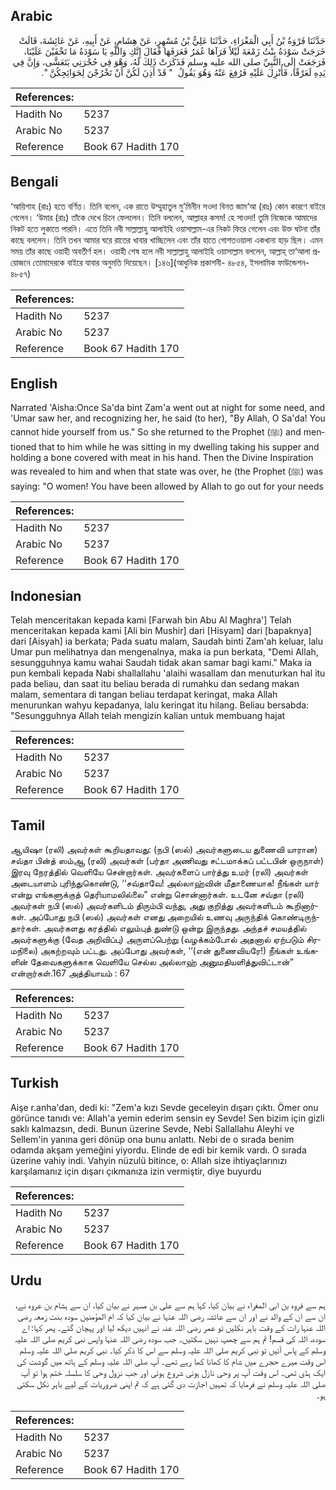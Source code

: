 ## Arabic


<div dir="rtl" lang="ar" style={{fontSize:'larger',backgroundColor:'#f8f9fa',padding:20}}>
حَدَّثَنَا فَرْوَةُ بْنُ أَبِي الْمَغْرَاءِ، حَدَّثَنَا عَلِيُّ بْنُ مُسْهِرٍ، عَنْ هِشَامٍ، عَنْ أَبِيهِ، عَنْ عَائِشَةَ، قَالَتْ خَرَجَتْ سَوْدَةُ بِنْتُ زَمْعَةَ لَيْلاً فَرَآهَا عُمَرُ فَعَرَفَهَا فَقَالَ إِنَّكِ وَاللَّهِ يَا سَوْدَةُ مَا تَخْفَيْنَ عَلَيْنَا، فَرَجَعَتْ إِلَى النَّبِيِّ صلى الله عليه وسلم فَذَكَرَتْ ذَلِكَ لَهُ، وَهْوَ فِي حُجْرَتِي يَتَعَشَّى، وَإِنَّ فِي يَدِهِ لَعَرْقًا، فَأُنْزِلَ عَلَيْهِ فَرُفِعَ عَنْهُ وَهُوَ يَقُولُ ‏ "‏ قَدْ أَذِنَ لَكُنَّ أَنْ تَخْرُجْنَ لِحَوَائِجِكُنَّ ‏"‏‏.‏
</div>
<div style={{backgroundColor:'#f8f9fa',padding:20, marginBottom: 10}}><table> <thead> <tr> <th>References:</th> <th></th> </tr> </thead> <tbody><tr><td>Hadith No</td><td>5237</td></tr><tr><td>Arabic No</td><td>5237</td></tr><tr><td>Reference</td><td>Book 67 Hadith 170</td></tr></tbody></table></div>

## Bengali


<div dir="ltr" lang="bn" style={{fontSize:'larger',backgroundColor:'#f8f9fa',padding:20}}>
‘আয়িশাহ (রাঃ) হতে বর্ণিত। তিনি বলেন, এক রাতে উম্মুহাতুল মু’মিনীন সওদা বিনত জাম‘আ (রাঃ) কোন কারণে বাইরে গেলেন। ‘উমার (রাঃ) তাঁকে দেখে চিনে ফেললেন। তিনি বললেন, আল্লাহর কসম! হে সাওদা! তুমি নিজেকে আমাদের নিকট হতে লুকাতে পারনি। এতে তিনি নবী সাল্লাল্লাহু আলাইহি ওয়াসাল্লাম-এর নিকট ফিরে গেলেন এবং উক্ত ঘটনা তাঁর কাছে বললেন। তিনি তখন আমার ঘরে রাতের খাবার খাচ্ছিলেন এবং তাঁর হাতে গোশতওয়ালা একখানা হাড় ছিল। এমন সময় তাঁর কাছে ওয়াহী অবতীর্ণ হল। ওয়াহী শেষ হলে নবী সাল্লাল্লাহু আলাইহি ওয়াসাল্লাম বললেন, আল্লাহ্ তা‘আলা প্রয়োজনে তোমাদেরকে বাইরে যাবার অনুমতি দিয়েছেন। [১৪৬](আধুনিক প্রকাশনী- ৪৮৫৪, ইসলামিক ফাউন্ডেশন- ৪৮৫৭)
</div>
<div style={{backgroundColor:'#f8f9fa',padding:20, marginBottom: 10}}><table> <thead> <tr> <th>References:</th> <th></th> </tr> </thead> <tbody><tr><td>Hadith No</td><td>5237</td></tr><tr><td>Arabic No</td><td>5237</td></tr><tr><td>Reference</td><td>Book 67 Hadith 170</td></tr></tbody></table></div>

## English


<div dir="ltr" lang="en" style={{fontSize:'larger',backgroundColor:'#f8f9fa',padding:20}}>
Narrated 'Aisha:Once Sa'da bint Zam'a went out at night for some need, and 'Umar saw her, and recognizing her, he said (to her), "By Allah, O Sa'da! You cannot hide yourself from us." So she returned to the Prophet (ﷺ) and mentioned that to him while he was sitting in my dwelling taking his supper and holding a bone covered with meat in his hand. Then the Divine Inspiration was revealed to him and when that state was over, he (the Prophet (ﷺ) was saying: "O women! You have been allowed by Allah to go out for your needs
</div>
<div style={{backgroundColor:'#f8f9fa',padding:20, marginBottom: 10}}><table> <thead> <tr> <th>References:</th> <th></th> </tr> </thead> <tbody><tr><td>Hadith No</td><td>5237</td></tr><tr><td>Arabic No</td><td>5237</td></tr><tr><td>Reference</td><td>Book 67 Hadith 170</td></tr></tbody></table></div>

## Indonesian


<div dir="ltr" lang="id" style={{fontSize:'larger',backgroundColor:'#f8f9fa',padding:20}}>
Telah menceritakan kepada kami [Farwah bin Abu Al Maghra'] Telah menceritakan kepada kami [Ali bin Mushir] dari [Hisyam] dari [bapaknya] dari [Aisyah] ia berkata; Pada suatu malam, Saudah binti Zam'ah keluar, lalu Umar pun melihatnya dan mengenalnya, maka ia pun berkata, "Demi Allah, sesungguhnya kamu wahai Saudah tidak akan samar bagi kami." Maka ia pun kembali kepada Nabi shallallahu 'alaihi wasallam dan menuturkan hal itu pada beliau, dan saat itu beliau berada di rumahku dan sedang makan malam, sementara di tangan beliau terdapat keringat, maka Allah menurunkan wahyu kepadanya, lalu keringat itu hilang. Beliau bersabda: "Sesungguhnya Allah telah mengizin kalian untuk membuang hajat
</div>
<div style={{backgroundColor:'#f8f9fa',padding:20, marginBottom: 10}}><table> <thead> <tr> <th>References:</th> <th></th> </tr> </thead> <tbody><tr><td>Hadith No</td><td>5237</td></tr><tr><td>Arabic No</td><td>5237</td></tr><tr><td>Reference</td><td>Book 67 Hadith 170</td></tr></tbody></table></div>

## Tamil


<div dir="ltr" lang="ta" style={{fontSize:'larger',backgroundColor:'#f8f9fa',padding:20}}>
ஆயிஷா (ரலி) அவர்கள் கூறியதாவது: (நபி (ஸல்) அவர்களுடைய துணைவி யாரான) சவ்தா பின்த் ஸம்ஆ (ரலி) அவர்கள் (பர்தா அணிவது சட்டமாக்கப் பட்டபின் ஒருநாள்) இரவு நேரத்தில் வெளியே சென்றார்கள். அவர்களைப் பார்த்து உமர் (ரலி) அவர்கள் அடையாளம் புரிந்துகொண்டு, ‘‘சவ்தாவே! அல்லாஹ்வின் மீதாணையாக! நீங்கள் யார் என்று எங்களுக்குத் தெரியாமலில்லை” என்று சொன்னார்கள். உடனே சவ்தா (ரலி) அவர்கள் நபி (ஸல்) அவர்களிடம் திரும்பி வந்து, அது குறித்து அவர்களிடம் கூறினார்கள். அப்போது நபி (ஸல்) அவர்கள் எனது அறையில் உணவு அருந்திக் கொண்டிருந்தார்கள். அவர்களது கரத்தில் எலும்புத் துண்டு ஒன்று இருந்தது. அந்தச் சமயத்தில் அவர்களுக்கு (வேத அறிவிப்பு) அருளப்பெற்று (வழக்கம்போல் அதனால் ஏற்படும் சிரமநிலை) அகற்றவும் பட்டது. அப்போது அவர்கள், ‘‘(என் துணைவியரே!) நீங்கள் உங்களின் தேவைகளுக்காக வெளியே செல்ல அல்லாஹ் அனுமதியளித்துவிட்டான்” என்றார்கள்.167 அத்தியாயம் : 67
</div>
<div style={{backgroundColor:'#f8f9fa',padding:20, marginBottom: 10}}><table> <thead> <tr> <th>References:</th> <th></th> </tr> </thead> <tbody><tr><td>Hadith No</td><td>5237</td></tr><tr><td>Arabic No</td><td>5237</td></tr><tr><td>Reference</td><td>Book 67 Hadith 170</td></tr></tbody></table></div>

## Turkish


<div dir="ltr" lang="tr" style={{fontSize:'larger',backgroundColor:'#f8f9fa',padding:20}}>
Aişe r.anha'dan, dedi ki: "Zem'a kızı Sevde geceleyin dışarı çıktı. Ömer onu görünce tanıdı ve: Allah'a yemin ederim sensin ey Sevde! Sen bizim için gizli saklı kalmazsın, dedi. Bunun üzerine Sevde, Nebi Sallallahu Aleyhi ve Sellem'in yanına geri dönüp ona bunu anlattı. Nebi de o sırada benim odamda akşam yemeğini yiyordu. Elinde de edi bir kemik vardı. O sırada üzerine vahiy indi. Vahyin nüzulü bitince, o: Allah size ihtiyaçlarınızı karşılamanız için dışarı çıkmanıza izin vermiştir, diye buyurdu
</div>
<div style={{backgroundColor:'#f8f9fa',padding:20, marginBottom: 10}}><table> <thead> <tr> <th>References:</th> <th></th> </tr> </thead> <tbody><tr><td>Hadith No</td><td>5237</td></tr><tr><td>Arabic No</td><td>5237</td></tr><tr><td>Reference</td><td>Book 67 Hadith 170</td></tr></tbody></table></div>

## Urdu


<div dir="rtl" lang="ur" style={{fontSize:'larger',backgroundColor:'#f8f9fa',padding:20}}>
ہم سے فروہ بن ابی المغراء نے بیان کیا، کہا ہم سے علی بن مسہر نے بیان کیا، ان سے ہشام بن عروہ نے، ان سے ان کے والد نے اور ان سے عائشہ رضی اللہ عنہا نے بیان کیا کہ ام المؤمنین سودہ بنت زمعہ رضی اللہ عنہا رات کے وقت باہر نکلیں تو عمر رضی اللہ عنہ نے انہیں دیکھ لیا اور پہچان گئے۔ پھر کہا: اے سودہ، اللہ کی قسم! تم ہم سے چھپ نہیں سکتیں۔ جب سودہ رضی اللہ عنہا واپس نبی کریم صلی اللہ علیہ وسلم کے پاس آئیں تو نبی کریم صلی اللہ علیہ وسلم سے اس کا ذکر کیا۔ نبی کریم صلی اللہ علیہ وسلم اس وقت میرے حجرے میں شام کا کھانا کھا رہے تھے۔ آپ صلی اللہ علیہ وسلم کے ہاتھ میں گوشت کی ایک ہڈی تھی۔ اس وقت آپ پر وحی نازل ہونی شروع ہوئی اور جب نزول وحی کا سلسلہ ختم ہوا تو آپ صلی اللہ علیہ وسلم نے فرمایا کہ تمہیں اجازت دی گئی ہے کہ تم اپنی ضروریات کے لیے باہر نکل سکتی ہو۔
</div>
<div style={{backgroundColor:'#f8f9fa',padding:20, marginBottom: 10}}><table> <thead> <tr> <th>References:</th> <th></th> </tr> </thead> <tbody><tr><td>Hadith No</td><td>5237</td></tr><tr><td>Arabic No</td><td>5237</td></tr><tr><td>Reference</td><td>Book 67 Hadith 170</td></tr></tbody></table></div>